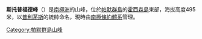 {{coord|63|46|S|61|38|W|display=title}}

'''斯托普福德峰'''（{{lang-en|Stopford Peak}}）是[[南極洲|南極洲]]的山峰，位於[[帕默群島|帕默群島]]的[[霍西森島|霍西森島]]東部，海拔高度495米，以[[普利茅斯|普利茅斯]]的統帥命名，現時由[[南極條約體系|南極條約體系]]管理。

{{DEFAULTSORT:Stopford Peak}}
[[Category:帕默群島山峰|Category:帕默群島山峰]]


{{PalmerArchipelago-geo-stub}}